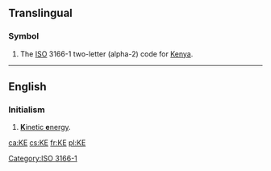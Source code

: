{{also|Appendix:Variations of "ke"}}
==Translingual==
{{wikipedia}}

===Symbol===
{{head|mul|symbol}}
# The [[ISO]] 3166-1 two-letter (alpha-2) code for [[Kenya]].

[[Category:ISO 3166-1]]

----

==English==

===Initialism===
{{rfc-header|Initialism}}
{{head|en|initialism}}
# [[kinetic energy|'''K'''inetic '''e'''nergy]].

[[ca:KE]]
[[cs:KE]]
[[fr:KE]]
[[pl:KE]]